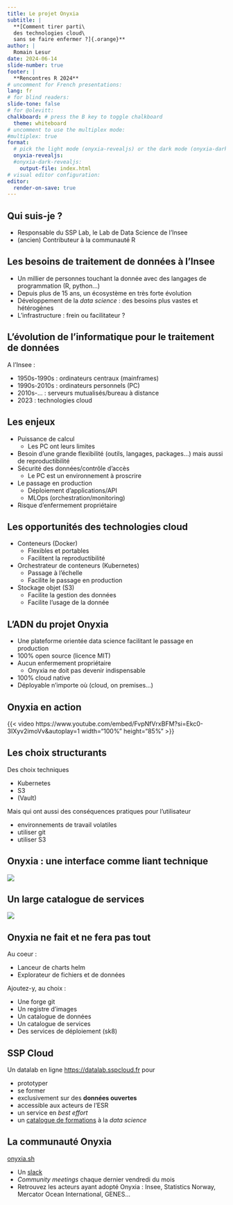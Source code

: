 ```yaml
---
title: Le projet Onyxia
subtitle: |
  **[Comment tirer parti\
  des technologies cloud\
  sans se faire enfermer ?]{.orange}**
author: |
  Romain Lesur
date: 2024-06-14
slide-number: true
footer: |
  **Rencontres R 2024**
# uncomment for French presentations:
lang: fr
# for blind readers:
slide-tone: false
# for @olevitt:
chalkboard: # press the B key to toggle chalkboard
  theme: whiteboard
# uncomment to use the multiplex mode:
#multiplex: true
format:
  # pick the light mode (onyxia-revealjs) or the dark mode (onyxia-dark-revealjs)
  onyxia-revealjs:
  #onyxia-dark-revealjs:
    output-file: index.html
# visual editor configuration:
editor:
  render-on-save: true
---
```


## Qui suis-je ?

- Responsable du SSP Lab, le Lab de Data Science de l'Insee
- (ancien) Contributeur à la communauté R

## Les besoins de traitement de données à l'Insee

- Un millier de personnes touchant la donnée avec des langages de programmation (R, python...)
- Depuis plus de 15 ans, un écosystème en très forte évolution
- Développement de la _data science_ : des besoins plus vastes et hétérogènes
- L'infrastructure : frein ou facilitateur ?

## L'évolution de l'informatique pour le traitement de données

A l'Insee :

- 1950s-1990s : ordinateurs centraux (mainframes)
- 1990s-2010s : ordinateurs personnels (PC)
- 2010s-... : serveurs mutualisés/bureau à distance
- 2023 : technologies cloud

## Les enjeux

- Puissance de calcul
  * Les PC ont leurs limites
- Besoin d'une grande flexibilité (outils, langages, packages...) mais aussi de reproductibilité
- Sécurité des données/contrôle d'accès
  * Le PC est un environnement à proscrire
- Le passage en production
  * Déploiement d'applications/API
  * MLOps (orchestration/monitoring)
- Risque d'enfermement propriétaire

## Les opportunités des technologies cloud

- Conteneurs (Docker)
  * Flexibles et portables 
  * Facilitent la reproductibilité
- Orchestrateur de conteneurs (Kubernetes)
  * Passage à l'échelle
  * Facilite le passage en production
- Stockage objet (S3)
  * Facilite la gestion des données
  * Facilite l'usage de la donnée

## L'ADN du projet Onyxia

- Une plateforme orientée data science facilitant le passage en production
- 100% open source (licence MIT)
- Aucun enfermement propriétaire
  * Onyxia ne doit pas devenir indispensable
- 100% cloud native
- Déployable n'importe où (cloud, on premises...)

## Onyxia en action

{{< video https://www.youtube.com/embed/FvpNfVrxBFM?si=Ekc0-3IXyv2imoVv&autoplay=1 width="100%" height="85%" >}}

## Les choix structurants

Des choix techniques

- Kubernetes
- S3
- (Vault)

Mais qui ont aussi des conséquences pratiques pour l'utilisateur

- environnements de travail volatiles
- utiliser git
- utiliser S3

## Onyxia : une interface comme liant technique

![](img/onyxia-components.png)

## Un large catalogue de services

![](img/onyxia-catalog.png)

## Onyxia ne fait et ne fera pas tout

Au coeur :

- Lanceur de charts helm
- Explorateur de fichiers et de données

Ajoutez-y, au choix :

- Une forge git
- Un registre d'images
- Un catalogue de données
- Un catalogue de services
- Des services de déploiement (sk8)

## SSP Cloud

Un datalab en ligne <https://datalab.sspcloud.fr> pour

- prototyper
- se former
- exclusivement sur des **données ouvertes**
- accessible aux acteurs de l'ESR
- un service en _best effort_
- un [catalogue de formations](https://www.sspcloud.fr/formation) à la _data science_

## La communauté Onyxia

[onyxia.sh](https://onyxia.sh)

- Un [slack](https://join.slack.com/t/3innovation/shared_invite/zt-1hnzukjcn-6biCSmVy4qvyDGwbNI~sWg)
- _Community meetings_ chaque dernier vendredi du mois
- Retrouvez les acteurs ayant adopté Onyxia : Insee, Statistics Norway, Mercator Ocean International, GENES...
